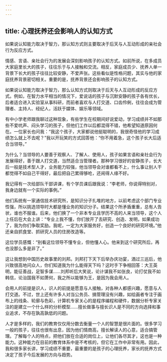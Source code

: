 ```yaml
---
---
---
```

title: 心理抚养还会影响人的认知方式
---




如果说认知能力取决于智力，那认知方式则主要取决于后天与人互动形成的亲社会行为反应方式。

情感、言语、亲社会行为的发展会深刻影响孩子的认知方式。如前所说，在多成员大家庭里长大的孩子，往往乐于与人接触和交流。相反，家庭成员少、抚养人单一背景下长大的孩子往往比较安静，不爱声张。这些看似是性格问题，其实与他的家庭抚养背景密切相关。重要的是，抚养背景还会影响孩子的认知方式。

如果说认知能力取决于智力，那么认知方式则取决于后天与人互动形成的反应方式。例如，在智力水平相当的情况下，爱说话的孩子与沉默安静的孩子各有优长，后者适合进入实验室从事科研，而前者喜欢与人打交道、口齿伶俐，往往会成为管理者、主持人、经纪人，活跃于媒体、娱乐等领域。

有中小学老师跟我聊过这种现象，有些学生在校期间好说爱动，学习成绩并不如那些不爱吭声、闷头学习的孩子，但他们工作以后都混得不错，他希望知道原因何在。一位家长也问我：“我这个孩子，大家都说他挺聪明的，我很奇怪他的学习成绩怎么就上不去呢？”我以开玩笑的方式回答他：“你不用着急，这个孩子长大后适合当领导。”

为什么？当领导的人要善于观察人、了解人、使用人，孩子如果言语和亲社会行为发展得好，善于跟人打交道，当然适合当管理者。那种学习很好的安静孩子，长大后一般是技术型人才，业务能力较强，他当领导会对谁都看不上，什么事让别人干都觉得不如自己干得好，最后把自己累得够呛，还闹得人缘不好。

我记得有一次给部队干部讲课，有个学员课后跟我说：“李老师，你说得特别对，我身边就有一个实际的事例。”

他们系统有一家通信技术研究所，是知识分子扎堆的地方，以前考虑这个部门专业性强，所以挑选领导时大都是懂业务的知识分子。结果这个所矛盾重重，总有人告状，谁也不服谁。后来，他们换了一个非本专业且学历不高的人来当领导，这个人上任后在大会上讲：“专业上我不懂，你们放开了去研究、创造、发明，如果成功了，我为你们争取奖励。我呢，一定为大家服务好，创造一个良好的研究环境。”他还亲自抓食堂、抓研究人员的住房改造等。

这位学员感慨：“别看这位领导不懂专业，但他懂人心。他来到这个研究所后，再也没那么多是非了。”

这让我想到中国历史故事里的刘邦。刘邦打下天下后举办庆功宴，酒过三巡后，他兴致很高地问众人，你们知道我为什么能得天下吗？这时手下争相回答：大王英明，能征善战，足智多谋……刘邦听后大笑说，论计谋我不如张良，论打仗我不如韩信，论治国我不如萧何，我之所以能够为王，是因为我会用人。

会用人的前提是识人，识人的前提是愿意与人接触，对各种人都感兴趣，愿意与人打交道。不过，世上还有许多人对当公务员、搞管理没有兴趣，如绘画者专注于画布上的线条、轮廓与色彩，计算机专家关心的是程序编程和硬件，数据分析专家关注的是建立一个什么样的分析模型……擅长做事与擅长识人是不同的方向选择和事业追求，不存在孰高孰低的问题。

人才是多样的，我们的教育仅仅用分数去衡量一个人的智慧是很片面的。很多学习一般的孩子，往往也很有出息，因为他们情商高，擅长解读人的心意，适合搞管理。了解每个人的特点，把他们放在合适的岗位上，让他们各尽其才，这也是一种能力。这种能力在目前的教育体系中是不考核的，但它在工作中非常有用。因此，我和很多家长讲，学习成绩不重要，最重要的是孩子的心理抚养，家长的抚养方式决定了孩子今后发展的方向与趋势。